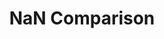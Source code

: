 ---
id: "js_tf_medium_010"
questionType: "TRUE_FALSE"
title: "NaN Comparison"
statement: "NaN === NaN evaluates to true in JavaScript."
difficulty: "MEDIUM"
category: "JavaScript"
correctAnswer: false
explanation: "NaN is not equal to anything, including itself."
---